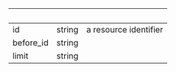 | &nbsp; | &nbsp; | &nbsp; |
|---|---|---|
| id | string | a resource identifier |
| before_id | string |  |
| limit | string |  |